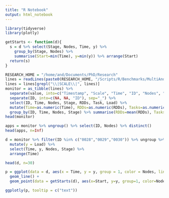 ```yaml
---
title: "R Notebook"
output: html_notebook
---
```


```r
library(tidyverse)
library(plotly)

getStarts <- function(d){
  s = d %>% select(Stage, Nodes, Time, y) %>% 
    group_by(Stage, Nodes) %>% 
    summarise(Start=min(Time), y=min(y)) %>% arrange(Start)
  return(s)
}
```

```r
RESEARCH_HOME = "/home/and/Documents/PhD/Research"
lines = readLines(paste0(RESEARCH_HOME, "/Scripts/R/Benchmarks/MultiAndSingleNode/R12/aws/monitor.txt"))
lines = lines[grepl("\\|SCALE\\|", lines)]
monitor = as_tibble(lines) %>%
  separate(value, into=c("Timestamp", "Scale", "Time", "ID", "Nodes", "Stage", "RDDs", "Task", "Dura", "Load"), sep="\\|") %>%
  separate(ID, into=c(NA, NA, "ID"), sep="_") %>%
  select(ID, Time, Nodes, Stage, RDDs, Task, Load) %>%
  mutate(Time=as.numeric(Time), RDDs=as.numeric(RDDs), Tasks=as.numeric(Task), Load=as.numeric(Load)) %>%
  group_by(ID, Time, Nodes, Stage) %>% summarise(RDDs=mean(RDDs), Tasks=mean(Tasks), Load=mean(Load))
head(monitor)
```

```r
apps = monitor %>% ungroup() %>% select(ID, Nodes) %>% distinct()
head(apps, n=Inf)
```


```r
d = monitor %>% filter(ID %in% c("0028","0029","0030")) %>% ungroup %>% 
  mutate(y = Load) %>%
  select(Time, y, Nodes, Stage) %>% 
  arrange(Time) 

head(d, n=30)
```

```r
p = ggplot(data = d, aes(x = Time, y = y, group = 1, color = Nodes, linetype = Nodes)) +
  geom_line() +
  geom_point(data = getStarts(d), aes(x=Start, y=y, group=1, color=Nodes, text = paste(Stage,"<br>Start:",Start,"<br>",y)))
```

```r
ggplotly(p, tooltip = c("text"))
```


